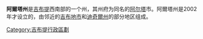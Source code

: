 {{Infobox settlement
<!-- See Template:Infobox settlement for additional fields and descriptions -->
| name                    = 阿爾塔州
| native_name             = 
| nickname                = 
| settlement_type         = [[吉布地行政區劃|州]]
| motto                   = 
| image_map               = Djibouti - Arta.svg
| map_alt                 = 
| map_caption             = 吉布提阿爾塔州的位置
| pushpin_label_position  = 
| pushpin_map_alt         = 
| pushpin_map_caption     = 
| latd=|latm=|lats=|latNS = 
| longd=|longm=|longs=|longEW = 
| coor_pinpoint           = 
| coordinates_type        = 
| coordinates_display     = inline,title
| coordinates_footnotes   = 
| elevation_footnotes     = 
| seat_type               = 首府
| seat                    = [[阿爾塔|阿爾塔]] 
| subdivision_type        = 國家
| subdivision_name        = {{flag|Djibouti}}
| elevation_m             = 
| population_footnotes    = 
| population_total        = 42380
| population_as_of        = 
| population_density_km2  = 
| population_demonym      = 
| population_note         = 
| timezone                = [[東非時間|EAT]]
| utc_offset              = +3
| timezone1_DST           = 
| utc_offset1_DST         = 
| postal_code_type        = 
| postal_code             = 
| area_footnotes          =  
| area_total_km2          = 1800
| area_land_km2           = 
| area_water_km2          = 
| area_water_percent      = 
| area_note               = 
| area_code_type          = 
| area_code               = 
| iso_code                = 
| website                 = 
| footnotes               = 
}}
'''阿爾塔州'''是[[吉布提|吉布提]]西南部的一个州，其州府为同名的[[阿尔塔_(吉布提)|阿尔塔]]市。阿爾塔州是2002年才设立的，由邻近的[[吉布地市|吉布地市]]和[[迪奇爾州|迪奇爾州]]的部分地区组成。

{{coord|11|31|N|42|47|E|region:DJ-AR|display=title}}

{{吉布地行政區劃}}

[[Category:吉布提行政區劃|Category:吉布提行政區劃]]